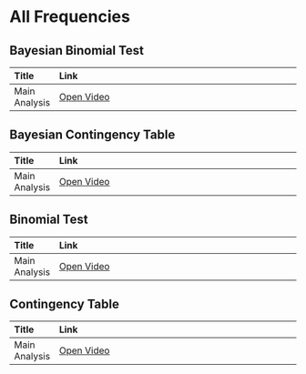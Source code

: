 # All Frequencies

## Bayesian Binomial Test

|Title         |Link                                                                                                                          |
|:-------------|:-----------------------------------------------------------------------------------------------------------------------------|
|Main Analysis |<a href="/5_All_Frequencies/Bayesian_Binomial_Test/Bayesian_Binomial_Test_1_Main-Analysis.mp4" target="_blank">Open Video</a> |

## Bayesian Contingency Table

|Title         |Link                                                                                                                                  |
|:-------------|:-------------------------------------------------------------------------------------------------------------------------------------|
|Main Analysis |<a href="/5_All_Frequencies/Bayesian_Contingency_Table/Bayesian_Contingency_Table_1_Main-Analysis.mp4" target="_blank">Open Video</a> |

## Binomial Test

|Title         |Link                                                                                                        |
|:-------------|:-----------------------------------------------------------------------------------------------------------|
|Main Analysis |<a href="/5_All_Frequencies/Binomial_Test/Binomial_Test_1_Main-Analysis.mp4" target="_blank">Open Video</a> |

## Contingency Table

|Title         |Link                                                                                                          |
|:-------------|:-------------------------------------------------------------------------------------------------------------|
|Main Analysis |<a href="/5_All_Frequencies/Contingency_Table/Contingency_1_Main-Analysis.mp4" target="_blank">Open Video</a> |

